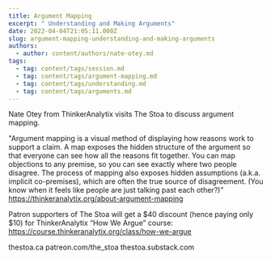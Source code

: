 ```yaml
---
title: Argument Mapping
excerpt: " Understanding and Making Arguments"
date: 2022-04-04T21:05:11.000Z
slug: argument-mapping-understanding-and-making-arguments
authors:
  - author: content/authors/nate-otey.md
tags:
  - tag: content/tags/session.md
  - tag: content/tags/argument-mapping.md
  - tag: content/tags/understanding.md
  - tag: content/tags/arguments.md
---
```


Nate Otey from ThinkerAnalytix visits The Stoa to discuss argument mapping.

"Argument mapping is a visual method of displaying how reasons work to support a claim. A map exposes the hidden structure of the argument so that everyone can see how all the reasons fit together. You can map objections to any premise, so you can see exactly where two people disagree. The process of mapping also exposes hidden assumptions (a.k.a. implicit co-premises), which are often the true source of disagreement. (You know when it feels like people are just talking past each other?)”
https://thinkeranalytix.org/about-argument-mapping

Patron supporters of The Stoa will get a $40 discount (hence paying only $10) for ThinkerAnalytix “How We Argue” course: https://course.thinkeranalytix.org/class/how-we-argue

thestoa.ca
patreon.com/the_stoa
thestoa.substack.com

